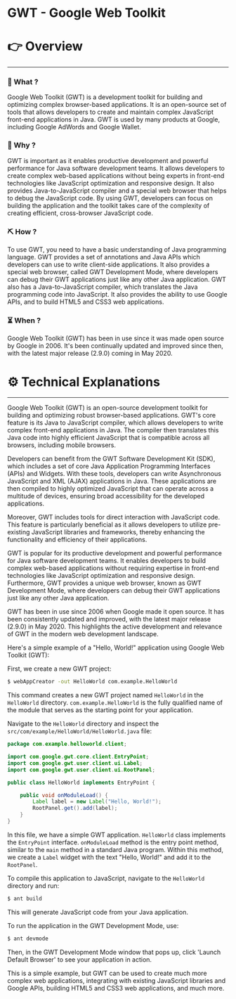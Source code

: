 # GWT - Google Web Toolkit


# 👉 Overview

---

### 👀 What ?

Google Web Toolkit (GWT) is a development toolkit for building and optimizing complex browser-based applications. It is an open-source set of tools that allows developers to create and maintain complex JavaScript front-end applications in Java. GWT is used by many products at Google, including Google AdWords and Google Wallet.


### 🧐 Why ?

GWT is important as it enables productive development and powerful performance for Java software development teams. It allows developers to create complex web-based applications without being experts in front-end technologies like JavaScript optimization and responsive design. It also provides Java-to-JavaScript compiler and a special web browser that helps to debug the JavaScript code. By using GWT, developers can focus on building the application and the toolkit takes care of the complexity of creating efficient, cross-browser JavaScript code.


### ⛏️ How ?

To use GWT, you need to have a basic understanding of Java programming language. GWT provides a set of annotations and Java APIs which developers can use to write client-side applications. It also provides a special web browser, called GWT Development Mode, where developers can debug their GWT applications just like any other Java application. GWT also has a Java-to-JavaScript compiler, which translates the Java programming code into JavaScript. It also provides the ability to use Google APIs, and to build HTML5 and CSS3 web applications.


### ⏳ When ?

Google Web Toolkit (GWT) has been in use since it was made open source by Google in 2006. It's been continually updated and improved since then, with the latest major release (2.9.0) coming in May 2020.


# ⚙️ Technical Explanations

---

Google Web Toolkit (GWT) is an open-source development toolkit for building and optimizing robust browser-based applications. GWT's core feature is its Java to JavaScript compiler, which allows developers to write complex front-end applications in Java. The compiler then translates this Java code into highly efficient JavaScript that is compatible across all browsers, including mobile browsers.

Developers can benefit from the GWT Software Development Kit (SDK), which includes a set of core Java Application Programming Interfaces (APIs) and Widgets. With these tools, developers can write Asynchronous JavaScript and XML (AJAX) applications in Java. These applications are then compiled to highly optimized JavaScript that can operate across a multitude of devices, ensuring broad accessibility for the developed applications.

Moreover, GWT includes tools for direct interaction with JavaScript code. This feature is particularly beneficial as it allows developers to utilize pre-existing JavaScript libraries and frameworks, thereby enhancing the functionality and efficiency of their applications.

GWT is popular for its productive development and powerful performance for Java software development teams. It enables developers to build complex web-based applications without requiring expertise in front-end technologies like JavaScript optimization and responsive design. Furthermore, GWT provides a unique web browser, known as GWT Development Mode, where developers can debug their GWT applications just like any other Java application.

GWT has been in use since 2006 when Google made it open source. It has been consistently updated and improved, with the latest major release (2.9.0) in May 2020. This highlights the active development and relevance of GWT in the modern web development landscape.

Here's a simple example of a "Hello, World!" application using Google Web Toolkit (GWT):

First, we create a new GWT project:

```bash
$ webAppCreator -out HelloWorld com.example.HelloWorld

```

This command creates a new GWT project named `HelloWorld` in the `HelloWorld` directory. `com.example.HelloWorld` is the fully qualified name of the module that serves as the starting point for your application.

Navigate to the `HelloWorld` directory and inspect the `src/com/example/HelloWorld/HelloWorld.java` file:

```java
package com.example.helloworld.client;

import com.google.gwt.core.client.EntryPoint;
import com.google.gwt.user.client.ui.Label;
import com.google.gwt.user.client.ui.RootPanel;

public class HelloWorld implements EntryPoint {

    public void onModuleLoad() {
        Label label = new Label("Hello, World!");
        RootPanel.get().add(label);
    }
}

```

In this file, we have a simple GWT application. `HelloWorld` class implements the `EntryPoint` interface. `onModuleLoad` method is the entry point method, similar to the `main` method in a standard Java program. Within this method, we create a `Label` widget with the text "Hello, World!" and add it to the `RootPanel`.

To compile this application to JavaScript, navigate to the `HelloWorld` directory and run:

```bash
$ ant build

```

This will generate JavaScript code from your Java application.

To run the application in the GWT Development Mode, use:

```bash
$ ant devmode

```

Then, in the GWT Development Mode window that pops up, click 'Launch Default Browser' to see your application in action.

This is a simple example, but GWT can be used to create much more complex web applications, integrating with existing JavaScript libraries and Google APIs, building HTML5 and CSS3 web applications, and much more.
